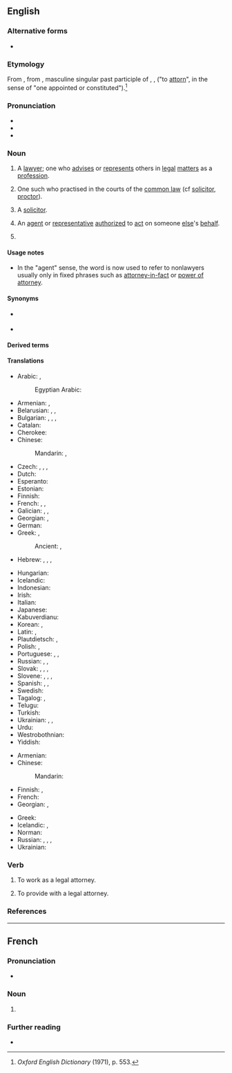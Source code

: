 ==English==

===Alternative forms===
* {{alter|en|actorney||obsolete}}

===Etymology===
From {{inh|en|enm|attourne}}, from {{der|en|fro|atorné}}, masculine singular past participle of {{m|fro|atorner}}, {{m|fro|atourner}}, {{m|fro|aturner}} ("to [[attorn]]", in the sense of "one appointed or constituted").<ref>''Oxford English Dictionary'' (1971), p. 553.</ref>

===Pronunciation===
* {{audio|en|En-us-attorney.ogg|Audio (US)}}
* {{IPA|en|/əˈtɜː(ɹ)ni/}}
* {{rhymes|en|ɜː(ɹ)ni|s=3}}

===Noun===
{{en-noun}}

# {{lb|en|US}} A [[lawyer]]; one who [[advise]]s or [[represent]]s others in [[legal]] [[matter]]s as a [[profession]].
# {{lb|en|UK|dated|19th century and earlier}} One such who practised in the courts of the [[common law]] (cf [[solicitor]], [[proctor]]).
# {{lb|en|UK|20th century and later|rare|usually|pejorative}} A [[solicitor]].
# {{lb|en|obsolete|outside|set phrases}} An [[agent]] or [[representative]] [[authorize]]d to [[act]] on someone [[else]]'s [[behalf]].
# {{lb|en|Philippines}} {{non-gloss definition|A title given to [[lawyer]]s and [[notary public|notaries public]], or those holders by profession who also do other jobs. Usually capitalized or abbreviated as [[Atty]].}}

====Usage notes====
* In the "agent" sense, the word is now used to refer to nonlawyers usually only in fixed phrases such as [[attorney-in-fact]] or [[power of attorney]].

====Synonyms====
* {{l|en|mouthpiece}} {{qualifier|slang}}
* {{l|en|advocate}}

====Derived terms====
{{der3|en|attorney general|attorney-in-fact|attorney-at-law|patent attorney|[[power of attorney]] ([[POA]])|trade mark attorney}}

====Translations====
{{trans-top|lawyer}}
* Arabic: {{t|ar|مُحَامٍ|m}}, {{t|ar|مُحَامِيَة|f}}
*: Egyptian Arabic: {{t|arz|محامي|m|tr=muḥāmī|sc=Arab}}
* Armenian: {{t+|hy|փաստաբան}}, {{t+|hy|իրավաբան}}
* Belarusian: {{t|be|юры́ст|m}}, {{t|be|юры́стка|f}}, {{t|be|адвака́т|m}}
* Bulgarian: {{t+|bg|юри́ст|m}}, {{t|bg|юри́стка|f}}, {{t+|bg|адвока́т|m}}, {{t|bg|адвока́тка|f}}
* Catalan: {{t+|ca|advocat}}
* Cherokee: {{t|chr|ᏗᏘᏲᎯᎯ}}
* Chinese:
*: Mandarin: {{t+|cmn|律師}}, {{t+|cmn|律师|tr=lǜshī}}
* Czech: {{t+|cs|právník|m}}, {{t+|cs|právnička|f}}, {{t+|cs|advokát|m}}, {{t+|cs|advokátka|f}}
* Dutch: {{t+|nl|advocaat|m|f}}
* Esperanto: {{t+|eo|advokato}}
* Estonian: {{t+|et|advokaat}}
* Finnish: {{t+|fi|asianajaja}}
* French: {{t+|fr|juriste|m|f}}, {{t+|fr|avocat|m}}, {{t+|fr|avocate|f}}
* Galician: {{t+|gl|avogado|m}}, {{t|gl|vogado|m}}, {{t|gl|leterado|m}}
* Georgian: {{t|ka|ადვოკატი|sc=Geor}}, {{t|ka|ვექილი|sc=Geor}}
* German: {{t+|de|Rechtsanwalt|m}}
* Greek: {{t+|el|δικηγόρος|m|f}}, {{t|el|νομικός σύμβουλος|m}}
*: Ancient: {{t|grc|δικήγορος|m}}, {{t|grc|πρόδικος|m}}
* Hebrew: {{t+|he|פְּרַקְלִיט|m|tr=praklít}}, {{t|he|פְּרַקְלִיטָה|f|tr=praklíta}}, {{t+|he|עורך דין|m|alt=עֹרֵךְ דִּין|tr=orekh din}}, {{t|he|עורכת דין|f|alt=עֹרֶכֶת דִּין|tr=orekhet din}}
{{trans-mid}}
* Hungarian: {{t+|hu|ügyvéd}}
* Icelandic: {{t|is|lögfræðingur|m}}
* Indonesian: {{t+|id|jaksa}}
* Irish: {{t|ga|aturnae|m}}
* Italian: {{t+|it|avvocato}}
* Japanese: {{t+|ja|弁護士|tr=べんごし, bengoshi}}
* Kabuverdianu: {{t|kea|adivogádu}}
* Korean: {{t+|ko|변호사(辯護士)}}, {{t+|ko|변호인(辯護人)}}
* Latin: {{t|la|cognitor|m}}, {{t|la|causidicus|m}}
* Plautdietsch: {{t|pdt|Aunwault|m}}, {{t|pdt|Ofkot|m}}
* Polish: {{t+|pl|prawnik|m}}, {{t+|pl|adwokat|m}}
* Portuguese: {{t+|pt|advogado|m}}, {{t+|pt|advogada|f}}, {{t+|pt|causídico|m}}
* Russian: {{t+|ru|юри́ст|m}}, {{t+|ru|юри́стка|f}}, {{t+|ru|адвока́т|m}}
* Slovak: {{t|sk|právník|m}}, {{t|sk|právnička|f}}, {{t|sk|advokát|m}}, {{t|sk|advokátka|f}}
* Slovene: {{t|sl|odvetnik|m}}, {{t|sl|odvetnica|f}}, {{t|sl|advokat|m}}, {{t|sl|advokatka|f}}
* Spanish: {{t+|es|abogado|m}}, {{t+|es|abogada|f}}, {{t+|es|notario|m}}
* Swedish: {{t+|sv|advokat|c}}
* Tagalog: {{t|tl|manananggol}}, {{t+|tl|abogado}}
* Telugu: {{t+|te|న్యాయవాది}}
* Turkish: {{t+|tr|avukat}}
* Ukrainian: {{t+|uk|юри́ст|m}}, {{t+|uk|юри́стка|f}}, {{t+|uk|адвока́т|m}}
* Urdu: {{t|ur|وکیل|m|f|tr=vakīl}}
* Westrobothnian: {{t|gmq-bot|sakförar|m}}
* Yiddish: {{t|yi|אַדוואָקאַט|m}}
{{trans-bottom}}

{{trans-top|agent/representative}}
* Armenian: {{t+|hy|հավատարմատար}}
* Chinese:
*: Mandarin: {{t+|cmn|代理|sc=Hani}}
* Finnish: {{t|fi|oikeudenkäyntiasiamies}}, {{t+|fi|asiamies}}
* French: {{t+|fr|mandataire}}
* Georgian: {{t|ka|რწმუნებული|sc=Geor}}, {{t|ka|პროკურორი|sc=Geor}}
{{trans-mid}}
* Greek: {{t+|el|πληρεξούσιος|m}}
* Icelandic: {{t|is|fulltrúi|m}}, {{t|is|umboðsmaður|m}}
* Norman: {{t|nrf|protchuleux|m}}
* Russian: {{t+|ru|представи́тель|m}}, {{t+|ru|представи́тельница|f}}, {{t+|ru|пове́ренный|m}}, {{t+|ru|поверенный|f|alt=пове́ренная}}
* Ukrainian: {{t+|uk|представни́к}}
{{trans-bottom}}

===Verb===
{{en-verb}}

# {{lb|en|rare}} To work as a legal attorney.
# {{lb|en|rare}} To provide with a legal attorney.

===References===
<references />

{{c|en|Legal occupations}}

----

==French==

===Pronunciation===
* {{audio|fr|LL-Q150 (fra)-Lyokoï-attorney.wav|Audio}}

===Noun===
{{fr-noun|m}}

# {{l|en|attorney}}

===Further reading===
* {{R:TLFi}}